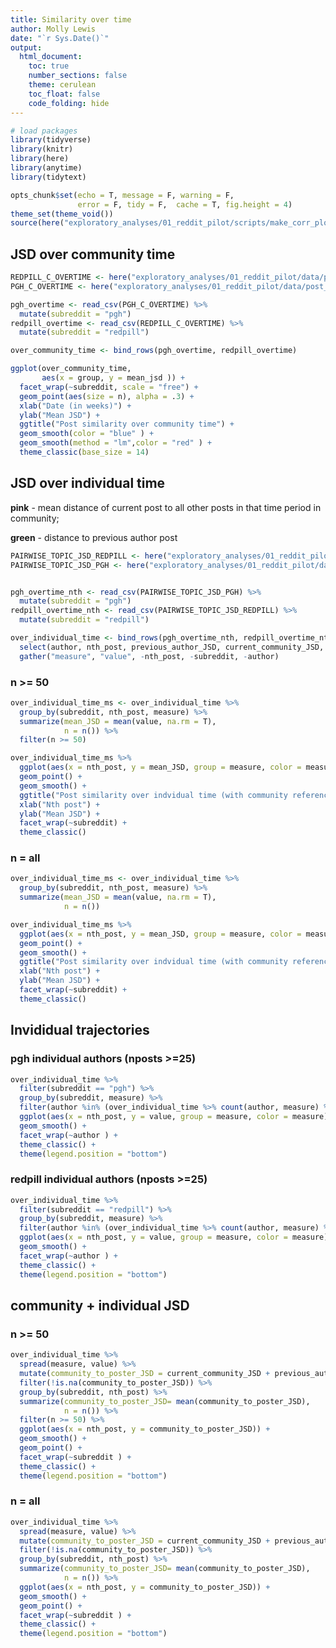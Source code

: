 ```yaml
---
title: Similarity over time
author: Molly Lewis 
date: "`r Sys.Date()`"
output: 
  html_document:
    toc: true
    number_sections: false
    theme: cerulean
    toc_float: false
    code_folding: hide
---
```

  
  
```r
# load packages
library(tidyverse) 
library(knitr)
library(here)
library(anytime)
library(tidytext)

opts_chunk$set(echo = T, message = F, warning = F, 
               error = F, tidy = F,  cache = T, fig.height = 4)
theme_set(theme_void())
source(here("exploratory_analyses/01_reddit_pilot/scripts/make_corr_plot.R"))
``` 

## JSD over community time
```r
REDPILL_C_OVERTIME <- here("exploratory_analyses/01_reddit_pilot/data/post_JSD_redpill_community_overtime.csv")
PGH_C_OVERTIME <- here("exploratory_analyses/01_reddit_pilot/data/post_JSD_pittsburgh_community_overtime.csv")

pgh_overtime <- read_csv(PGH_C_OVERTIME) %>%
  mutate(subreddit = "pgh")
redpill_overtime <- read_csv(REDPILL_C_OVERTIME) %>%
  mutate(subreddit = "redpill")

over_community_time <- bind_rows(pgh_overtime, redpill_overtime)

ggplot(over_community_time, 
       aes(x = group, y = mean_jsd )) +
  facet_wrap(~subreddit, scale = "free") +
  geom_point(aes(size = n), alpha = .3) +
  xlab("Date (in weeks)") +
  ylab("Mean JSD") +
  ggtitle("Post similarity over community time") +
  geom_smooth(color = "blue" ) +
  geom_smooth(method = "lm",color = "red" ) +
  theme_classic(base_size = 14)

```

## JSD over individual time{.tabset}

__pink__ - mean distance of current post to all other posts in that time period in community;

__green__ - distance to previous author post

```r
PAIRWISE_TOPIC_JSD_REDPILL <- here("exploratory_analyses/01_reddit_pilot/data/post_JSD_redpill_nth_post.csv")
PAIRWISE_TOPIC_JSD_PGH <- here("exploratory_analyses/01_reddit_pilot/data/post_JSD_pittsburgh_nth_post.csv")


pgh_overtime_nth <- read_csv(PAIRWISE_TOPIC_JSD_PGH) %>%
  mutate(subreddit = "pgh")
redpill_overtime_nth <- read_csv(PAIRWISE_TOPIC_JSD_REDPILL) %>%
  mutate(subreddit = "redpill")

over_individual_time <- bind_rows(pgh_overtime_nth, redpill_overtime_nth) %>%
  select(author, nth_post, previous_author_JSD, current_community_JSD, subreddit) %>%
  gather("measure", "value", -nth_post, -subreddit, -author)
```


###  n >= 50
```r
over_individual_time_ms <- over_individual_time %>%
  group_by(subreddit, nth_post, measure) %>%
  summarize(mean_JSD = mean(value, na.rm = T),
            n = n()) %>%
  filter(n >= 50)

over_individual_time_ms %>%
  ggplot(aes(x = nth_post, y = mean_JSD, group = measure, color = measure)) +
  geom_point() +
  geom_smooth() +
  ggtitle("Post similarity over indvidual time (with community reference)") +
  xlab("Nth post") +
  ylab("Mean JSD") +
  facet_wrap(~subreddit) +
  theme_classic()
```

###  n = all
```r
over_individual_time_ms <- over_individual_time %>%
  group_by(subreddit, nth_post, measure) %>%
  summarize(mean_JSD = mean(value, na.rm = T),
            n = n())

over_individual_time_ms %>%
  ggplot(aes(x = nth_post, y = mean_JSD, group = measure, color = measure)) +
  geom_point() +
  geom_smooth() +
  ggtitle("Post similarity over indvidual time (with community reference)") +
  xlab("Nth post") +
  ylab("Mean JSD") +
  facet_wrap(~subreddit) +
  theme_classic()
```

## Invididual trajectories
### pgh individual authors (nposts >=25) 
```r
over_individual_time %>%
  filter(subreddit == "pgh") %>%
  group_by(subreddit, measure) %>%
  filter(author %in% (over_individual_time %>% count(author, measure) %>% filter(n >= 25) %>% pull(author))) %>%
  ggplot(aes(x = nth_post, y = value, group = measure, color = measure)) +
  geom_smooth() +
  facet_wrap(~author ) +
  theme_classic() +
  theme(legend.position = "bottom")


```

### redpill individual authors (nposts >=25) 
```r
over_individual_time %>%
  filter(subreddit == "redpill") %>%
  group_by(subreddit, measure) %>%
  filter(author %in% (over_individual_time %>% count(author, measure) %>% filter(n >= 25) %>% pull(author))) %>%
  ggplot(aes(x = nth_post, y = value, group = measure, color = measure)) +
  geom_smooth() +
  facet_wrap(~author ) +
  theme_classic() +
  theme(legend.position = "bottom")
```

## community + individual JSD{.tabset}
###  n >= 50
```r
over_individual_time %>%
  spread(measure, value) %>%
  mutate(community_to_poster_JSD = current_community_JSD + previous_author_JSD) %>%
  filter(!is.na(community_to_poster_JSD)) %>%
  group_by(subreddit, nth_post) %>%
  summarize(community_to_poster_JSD= mean(community_to_poster_JSD),
            n = n()) %>%
  filter(n >= 50) %>%
  ggplot(aes(x = nth_post, y = community_to_poster_JSD)) +
  geom_smooth() +
  geom_point() +
  facet_wrap(~subreddit ) +
  theme_classic() +
  theme(legend.position = "bottom")
```

###  n = all
```r
over_individual_time %>%
  spread(measure, value) %>%
  mutate(community_to_poster_JSD = current_community_JSD + previous_author_JSD) %>%
  filter(!is.na(community_to_poster_JSD)) %>%
  group_by(subreddit, nth_post) %>%
  summarize(community_to_poster_JSD= mean(community_to_poster_JSD),
            n = n()) %>%
  ggplot(aes(x = nth_post, y = community_to_poster_JSD)) +
  geom_smooth() +
  geom_point() +
  facet_wrap(~subreddit ) +
  theme_classic() +
  theme(legend.position = "bottom")
```
